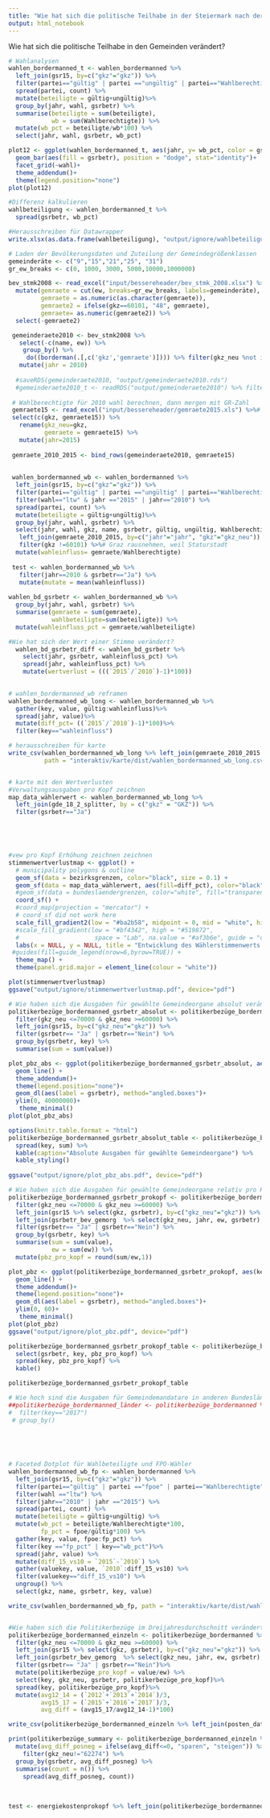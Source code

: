```yaml
---
title: "Wie hat sich die politische Teilhabe in der Steiermark nach der Gemeindestrukturreform verändert?"
output: html_notebook
---
```


Wie hat sich die politische Teilhabe in den Gemeinden verändert?


```r
# Wahlanalysen
wahlen_bordermanned_t <- wahlen_bordermanned %>%
  left_join(gsr15, by=c("gkz"="gkz")) %>%
  filter(partei=="gültig" | partei =="ungültig" | partei=="Wahlberechtigte")%>%
  spread(partei, count) %>%
  mutate(beteiligte = gültig+ungültig)%>%
  group_by(jahr, wahl, gsrbetr) %>%
  summarise(beteiligte = sum(beteiligte), 
            wb = sum(Wahlberechtigte)) %>%
  mutate(wb_pct = beteiligte/wb*100) %>%
  select(jahr, wahl, gsrbetr, wb_pct) 

plot12 <- ggplot(wahlen_bordermanned_t, aes(jahr, y= wb_pct, color = gsrbetr)) +
  geom_bar(aes(fill = gsrbetr), position = "dodge", stat="identity")+
  facet_grid(~wahl)+
  theme_addendum()+
  theme(legend.position="none")
plot(plot12)

#Differenz kalkulieren
wahlbeteiligung <- wahlen_bordermanned_t %>%
  spread(gsrbetr, wb_pct) 

#Herausschreiben für Datawrapper
write.xlsx(as.data.frame(wahlbeteiligung), "output/ignore/wahlbeteiligung.xlsx")

```

```r
# Laden der Bevölkerungsdaten und Zuteilung der Gemeindegrößenklassen
gemeinderäte <- c("9","15","21","25", "31")
gr_ew_breaks <- c(0, 1000, 3000, 5000,10000,1000000)

bev_stmk2008 <- read_excel("input/bessereheader/bev_stmk_2008.xlsx") %>% # Dieses Jahr ist laut GO wesentlich für die GR-Zahl-Festsetzung
  mutate(gemraete = cut(ew, breaks=gr_ew_breaks, labels=gemeinderäte), 
         gemraete = as.numeric(as.character(gemraete)), 
         gemraete2 = ifelse(gkz==60101, "48", gemraete), 
         gemraete= as.numeric(gemraete2)) %>%
  select(-gemraete2)

 gemeinderaete2010 <- bev_stmk2008 %>%
   select(-c(name, ew)) %>%
    group_by() %>%
     do((borderman(.[,c('gkz','gemraete')]))) %>% filter(gkz_neu %not in% teilungen_exkl) %>%
   mutate(jahr = 2010)
  
  #saveRDS(gemeinderaete2010, "output/gemeinderaete2010.rds")
  #gemeinderaete2010_t <- readRDS("output/gemeinderaete2010") %>% filter(gkz_neu %not in% teilungen_exkl)
  
 # Wahlberechtigte für 2010 wahl berechnen, dann mergen mit GR-Zahl
 gemraete15 <- read_excel("input/bessereheader/gemraete2015.xls") %>%# Dieses Jahr ist laut GO wesentlich für die GR-Zahl-Festsetzung
 select(c(gkz, gemraete15)) %>%
   rename(gkz_neu=gkz, 
          gemraete = gemraete15) %>%
   mutate(jahr=2015)
 
 gemraete_2010_2015 <- bind_rows(gemeinderaete2010, gemraete15)
 
 
 wahlen_bordermanned_wb <- wahlen_bordermanned %>%
  left_join(gsr15, by=c("gkz"="gkz")) %>%
  filter(partei=="gültig" | partei =="ungültig" | partei=="Wahlberechtigte")%>%
  filter(wahl=="ltw" & jahr =="2015" | jahr=="2010") %>%
  spread(partei, count) %>%
  mutate(beteiligte = gültig+ungültig)%>%
  group_by(jahr, wahl, gsrbetr) %>%
  select(jahr, wahl, gkz, name, gsrbetr, gültig, ungültig, Wahlberechtigte, beteiligte) %>%
   left_join(gemraete_2010_2015, by=c("jahr"="jahr", "gkz"="gkz_neu")) %>%
   filter(gkz !=60101) %>%# Graz rausnehmen, weil Staturstadt
  mutate(wahleinfluss= gemraete/Wahlberechtigte)
 
 test <- wahlen_bordermanned_wb %>% 
   filter(jahr==2010 & gsrbetr=="Ja") %>% 
   mutate(mutate = mean(wahleinfluss))
   
wahlen_bd_gsrbetr <- wahlen_bordermanned_wb %>%
  group_by(jahr, wahl, gsrbetr) %>%
  summarise(gemraete = sum(gemraete), 
            wahlbeteiligte=sum(beteiligte)) %>%
  mutate(wahleinfluss_pct = gemraete/wahlbeteiligte)

#Wie hat sich der Wert einer Stimme verändert?
  wahlen_bd_gsrbetr_diff <- wahlen_bd_gsrbetr %>%
    select(jahr, gsrbetr, wahleinfluss_pct) %>%
    spread(jahr, wahleinfluss_pct) %>%
    mutate(wertverlust = (((`2015`/`2010`)-1)*100))
  
```



```r
# wahlen_bordermanned_wb reframen
wahlen_bordermanned_wb_long <- wahlen_bordermanned_wb %>%
  gather(key, value, gültig:wahleinfluss)%>%
  spread(jahr, value)%>%
  mutate(diff_pct= ((`2015`/`2010`)-1)*100)%>%
  filter(key=="wahleinfluss")

# herausschreiben für karte
write_csv(wahlen_bordermanned_wb_long %>% left_join(gemraete_2010_2015 %>% mutate(jahr=paste0("gemraete_",jahr)) %>% spread(jahr, gemraete) %>% rename(gkz=gkz_neu)),
          path = "interaktiv/karte/dist/wahlen_bordermanned_wb_long.csv")


# karte mit den Wertverlusten
#Verwaltungsausgaben pro Kopf zeichnen
map_data_wählerwert <- wahlen_bordermanned_wb_long %>% 
  left_join(gde_18_2_splitter, by = c("gkz" = "GKZ")) %>%
  filter(gsrbetr=="Ja")
  




#vew pro Kopf Erhöhung zeichnen zeichnen
stimmenwertverlustmap <- ggplot() +
  # municipality polygons & outline
  geom_sf(data = bezirksgrenzen, color="black", size = 0.1) +
  geom_sf(data = map_data_wählerwert, aes(fill=diff_pct), color="black", size=0.01) +
  #geom_sf(data = bundeslaendergrenzen, color="white", fill="transparent", size=0.1) +
  coord_sf() +
  #coord_map(projection = "mercator") +
  # coord_sf did not work here
  scale_fill_gradient2(low = "#ba2b58", midpoint = 0, mid = "white", high = "#84a07c")+
  #scale_fill_gradient(low = "#bf4342", high = "#519872", 
  #                     space = "Lab", na.value = "#af3b6e", guide = "colourbar") +
  labs(x = NULL, y = NULL, title = "Entwicklung des Wählerstimmenwerts in fusionierten Gemeinden", caption = "Quelle: Statistik Austria, BEV.") +
 #guides(fill=guide_legend(nrow=6,byrow=TRUE)) +
  theme_map() +
  theme(panel.grid.major = element_line(colour = "white"))

plot(stimmenwertverlustmap)
ggsave("output/ignore/stimmenwertverlustmap.pdf", device="pdf")

```

```r
# Wie haben sich die Ausgaben für gewählte Gemeindeorgane absolut verändert?
politikerbezüge_bordermanned_gsrbetr_absolut <- politikerbezüge_bordermanned %>%
  filter(gkz_neu <=70000 & gkz_neu >=60000) %>%
  left_join(gsr15, by=c("gkz_neu"="gkz")) %>%
  filter(gsrbetr== "Ja" | gsrbetr=="Nein") %>%
  group_by(gsrbetr, key) %>%
  summarise(sum = sum(value))

plot_pbz_abs <- ggplot(politikerbezüge_bordermanned_gsrbetr_absolut, aes(key, sum, color = gsrbetr)) +
  geom_line() +
  theme_addendum()+
  theme(legend.position="none")+
  geom_dl(aes(label = gsrbetr), method="angled.boxes")+
  ylim(0, 40000000)+
   theme_minimal()
plot(plot_pbz_abs) 

options(knitr.table.format = "html")
politikerbezüge_bordermanned_gsrbetr_absolut_table <- politikerbezüge_bordermanned_gsrbetr_absolut %>%
  spread(key, sum) %>%
  kable(caption="Absolute Ausgaben für gewählte Gemeindeorgane") %>%
  kable_styling()
  
ggsave("output/ignore/plot_pbz_abs.pdf", device="pdf")  

# Wie haben sich die Ausgaben für gewählte Gemeindeorgane relativ pro Kopf verändert?
politikerbezüge_bordermanned_gsrbetr_prokopf <- politikerbezüge_bordermanned %>%
  filter(gkz_neu <=70000 & gkz_neu >=60000) %>%
  left_join(gsr15 %>% select(gkz, gsrbetr), by=c("gkz_neu"="gkz")) %>%
  left_join(gsrbetr_bev_gemorg  %>% select(gkz_neu, jahr, ew, gsrbetr), by=c("gkz_neu"="gkz_neu", "key"="jahr", "gsrbetr"="gsrbetr")) %>%
  filter(gsrbetr== "Ja" | gsrbetr=="Nein") %>%
  group_by(gsrbetr, key) %>%
  summarise(sum = sum(value), 
            ew = sum(ew)) %>%
  mutate(pbz_pro_kopf = round(sum/ew,1))

plot_pbz <- ggplot(politikerbezüge_bordermanned_gsrbetr_prokopf, aes(key, pbz_pro_kopf, color = gsrbetr)) +
  geom_line() +
  theme_addendum()+
  theme(legend.position="none")+
  geom_dl(aes(label = gsrbetr), method="angled.boxes")+
  ylim(0, 60)+
   theme_minimal()
plot(plot_pbz) 
ggsave("output/ignore/plot_pbz.pdf", device="pdf")

politikerbezüge_bordermanned_gsrbetr_prokopf_table <- politikerbezüge_bordermanned_gsrbetr_prokopf %>%
  select(gsrbetr, key, pbz_pro_kopf) %>%
  spread(key, pbz_pro_kopf) %>%
  kable()

politikerbezüge_bordermanned_gsrbetr_prokopf_table
```

```r
# Wie hoch sind die Ausgaben für Gemeindemandatare in anderen Bundesländern?
##politikerbezüge_bordermanned_länder <- politikerbezüge_bordermanned %>%
#  filter(key=="2017")
 # group_by()
  
  

  
```

```r
# Faceted Dotplot für Wahlbeteiligte und FPÖ-Wähler
wahlen_bordermanned_wb_fp <- wahlen_bordermanned %>%
  left_join(gsr15, by=c("gkz"="gkz")) %>%
  filter(partei=="gültig" | partei =="fpoe" | partei=="Wahlberechtigte" | partei=="ungültig")%>%
  filter(wahl =="ltw") %>%
  filter(jahr=="2010" | jahr =="2015") %>%
  spread(partei, count) %>%
  mutate(beteiligte = gültig+ungültig) %>%
  mutate(wb_pct = beteiligte/Wahlberechtigte*100, 
         fp_pct = fpoe/gültig*100) %>%
  gather(key, value, fpoe:fp_pct) %>%
  filter(key =="fp_pct" | key=="wb_pct")%>%
  spread(jahr, value) %>%
  mutate(diff_15_vs10 = `2015`-`2010`) %>%
  gather(valuekey, value, `2010`:diff_15_vs10) %>%
  filter(valuekey=="diff_15_vs10") %>%
  ungroup() %>%
  select(gkz, name, gsrbetr, key, value) 

write_csv(wahlen_bordermanned_wb_fp, path = "interaktiv/karte/dist/wahlen_bordermanned_wb_fp.csv")



```

```r
#Wie haben sich die Politikerbezüge im Dreijahresdurchschnitt verändert?
politikerbezüge_bordermanned_einzeln <- politikerbezüge_bordermanned %>%
  filter(gkz_neu <=70000 & gkz_neu >=60000) %>%
  left_join(gsr15 %>% select(gkz, gsrbetr), by=c("gkz_neu"="gkz")) %>%
  left_join(gsrbetr_bev_gemorg  %>% select(gkz_neu, jahr, ew, gsrbetr), by=c("gkz_neu"="gkz_neu", "key"="jahr", "gsrbetr"="gsrbetr")) %>%
  filter(gsrbetr== "Ja" | gsrbetr=="Nein")%>%
  mutate(politikerbezüge_pro_kopf = value/ew) %>%
  select(key, gkz_neu, gsrbetr, politikerbezüge_pro_kopf)%>%
  spread(key, politikerbezüge_pro_kopf)%>%
  mutate(avg12_14 = (`2012`+`2013`+`2014`)/3, 
         avg15_17 = (`2015`+`2016`+`2017`)/3, 
         avg_diff = (avg15_17/avg12_14-1)*100)

write_csv(politikerbezüge_bordermanned_einzeln %>% left_join(posten_data %>% select(gkz_neu, name) %>% distinct()) %>% select(-`2010`,-`2011`), path = "interaktiv/karte/dist/politikerbezüge_bordermanned_einzeln.csv")

print(politikerbezüge_summary <- politikerbezüge_bordermanned_einzeln %>%
  mutate(avg_diff_posneg = ifelse(avg_diff<=0, "sparen", "steigen")) %>%
    filter(gkz_neu!="62274") %>%
  group_by(gsrbetr, avg_diff_posneg) %>%
  summarise(count = n()) %>%
    spread(avg_diff_posneg, count))
  
  
  
test <- energiekostenprokopf %>% left_join(politikerbezüge_bordermanned_einzeln, by=c("gkz_neu"="gkz_neu"))
```

```r

```

